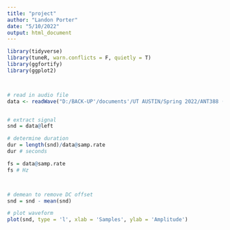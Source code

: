 ```yaml
---
title: "project"
author: "Landon Porter"
date: "5/10/2022"
output: html_document
---
```


```r

library(tidyverse)
library(tuneR, warn.conflicts = F, quietly = T)
library(ggfortify) 
library(ggplot2)



# read in audio file
data <- readWave("D:/BACK-UP'/documents'/UT AUSTIN/Spring 2022/ANT388 (R-coding)/sound_surfer/data/flat.wav")


# extract signal
snd = data@left

# determine duration
dur = length(snd)/data@samp.rate
dur # seconds

fs = data@samp.rate
fs # Hz



# demean to remove DC offset
snd = snd - mean(snd)

# plot waveform
plot(snd, type = 'l', xlab = 'Samples', ylab = 'Amplitude')





```
